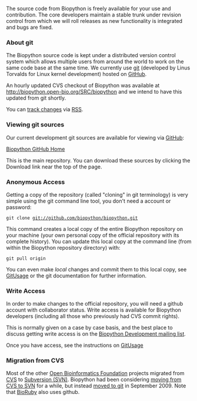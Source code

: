 The source code from Biopython is freely available for your use and contribution. The core developers maintain a stable trunk under revision control from which we will roll releases as new functionality is integrated and bugs are fixed.

=== About git ===

The Biopython source code is kept under a distributed version control system which allows multiple users from around the world to work on the same code base at the same time.  We currently use [http://en.wikipedia.org/wiki/Git_%28software%29 git] (developed by Linus Torvalds for Linux kernel development) hosted on [http://github.com GitHub].

An hourly updated CVS checkout of Biopython was available at http://biopython.open-bio.org/SRC/biopython and we intend to have this updated from git shortly.

You can [[Tracking_commits|track changes]] via [[wp:RSS (file format)|RSS]].

=== Viewing git sources ===

Our current development git sources are available for viewing via [http://github.com/ GitHub]:

[http://github.com/biopython/biopython Biopython GitHub Home]

This is the main repository. You can download these sources by clicking the Download link near the top of the page.

=== Anonymous Access ===

Getting a copy of the repository (called "cloning" in git terminology) is very simple using the git command line tool, you don't need a account or password:

 git clone git://github.com/biopython/biopython.git

This command creates a local copy of the entire Biopython repository on your machine (your own personal copy of the official repository with its complete history).
You can update this local copy at the command line (from within the Biopython repository directory) with:

 git pull origin

You can even make ''local'' changes and commit them to this local copy, see [[GitUsage]] or the git documentation for further information.

=== Write Access ===

In order to make changes to the official repository, you will need a github account with collaborator status.
Write access is available for Biopython developers (including all those who previously had CVS commit rights).

This is normally given on a case by case basis, and the best place to discuss getting write access is on the [mailto:biopython-dev@biopython.org Biopython Development mailing list].  

Once you have access, see the instructions on [[GitUsage]]

=== Migration from CVS ===

Most of the other [http://open-bio.org Open Bioinformatics Foundation] projects migrated from [[CVS]] to [[SVN|Subversion (SVN)]].  Biopython had been considering [[Subversion_migration|moving from CVS to SVN]] for a while, but instead [[GitMigration|moved to git]] in September 2009. Note that [http://bioruby.org BioRuby] also uses github.